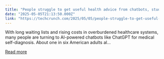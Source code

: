```yaml
---
title: "People struggle to get useful health advice from chatbots, study finds"
date: "2025-05-05T21:13:50.000Z"
link: "https://techcrunch.com/2025/05/05/people-struggle-to-get-useful-health-advice-from-chatbots-study-finds/"
---
```


With long waiting lists and rising costs in overburdened healthcare systems, many people are turning to AI-powered chatbots like ChatGPT for medical self-diagnosis. About one in six American adults al...

[Read more](https://techcrunch.com/2025/05/05/people-struggle-to-get-useful-health-advice-from-chatbots-study-finds/)
